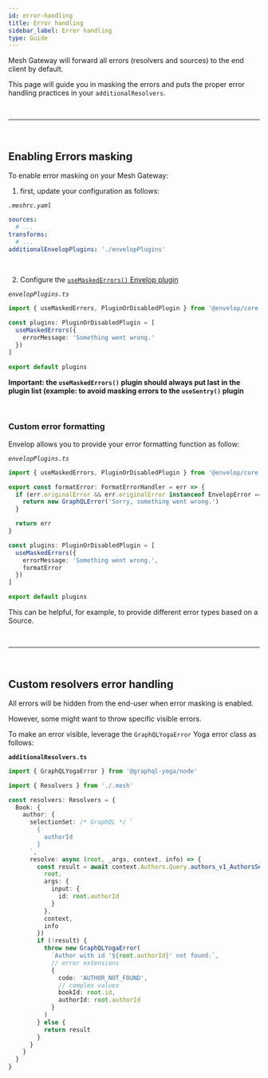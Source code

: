 ```yaml
---
id: error-handling
title: Error handling
sidebar_label: Error handling
type: Guide
---
```


Mesh Gateway will forward all errors (resolvers and sources) to the end client by default.

This page will guide you in masking the errors and puts the proper error handling practices in your `additionalResolvers`.

<p>&nbsp;</p>

---

<p>&nbsp;</p>

## Enabling Errors masking

To enable error masking on your Mesh Gateway:

1. first, update your configuration as follows:

_`.meshrc.yaml`_

```yaml
sources:
  # ...
transforms:
  # ...
additionalEnvelopPlugins: './envelopPlugins'
```

<p>&nbsp;</p>

2. Configure the [`useMaskedErrors()` Envelop plugin](https://www.envelop.dev/plugins/use-masked-errors)

_`envelopPlugins.ts`_

```ts
import { useMaskedErrors, PluginOrDisabledPlugin } from '@envelop/core'

const plugins: PluginOrDisabledPlugin = [
  useMaskedErrors({
    errorMessage: 'Something went wrong.'
  })
]

export default plugins
```

**Important: the `useMaskedErrors()` plugin should always put last in the plugin list (example: to avoid masking errors to the `useSentry()` plugin**

<p>&nbsp;</p>

### Custom error formatting

Envelop allows you to provide your error formatting function as follow:

_`envelopPlugins.ts`_

```ts
import { useMaskedErrors, PluginOrDisabledPlugin } from '@envelop/core'

export const formatError: FormatErrorHandler = err => {
  if (err.originalError && err.originalError instanceof EnvelopError === false) {
    return new GraphQLError('Sorry, something went wrong.')
  }

  return err
}

const plugins: PluginOrDisabledPlugin = [
  useMaskedErrors({
    errorMessage: 'Something went wrong.',
    formatError
  })
]

export default plugins
```

This can be helpful, for example, to provide different error types based on a Source.

<p>&nbsp;</p>

---

<p>&nbsp;</p>

## Custom resolvers error handling

All errors will be hidden from the end-user when error masking is enabled.

However, some might want to throw specific visible errors.

To make an error visible, leverage the `GraphQLYogaError` Yoga error class as follows:

**`additionalResolvers.ts`**

```ts
import { GraphQLYogaError } from '@graphql-yoga/node'

import { Resolvers } from './.mesh'

const resolvers: Resolvers = {
  Book: {
    author: {
      selectionSet: /* GraphQL */ `
        {
          authorId
        }
      `,
      resolve: async (root, _args, context, info) => {
        const result = await context.Authors.Query.authors_v1_AuthorsService_GetAuthor({
          root,
          args: {
            input: {
              id: root.authorId
            }
          },
          context,
          info
        })
        if (!result) {
          throw new GraphQLYogaError(
            `Author with id '${root.authorId}' not found.`,
            // error extensions
            {
              code: 'AUTHOR_NOT_FOUND',
              // complex values
              bookId: root.id,
              authorId: root.authorId
            }
          )
        } else {
          return result
        }
      }
    }
  }
}
```
